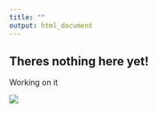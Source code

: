 ---
title: ""
output: html_document
---

## Theres nothing here yet!

Working on it

![](images/DALL·E 2022-08-09 09.59.40 - a neon lit synthwave doctor with a giant kidney in the background during an exploding nebula, digital art.png)
